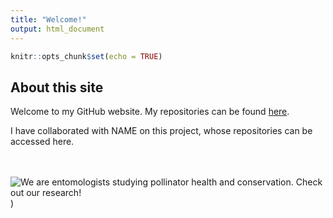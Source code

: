 ```yaml
---
title: "Welcome!"
output: html_document
---
```


```r
knitr::opts_chunk$set(echo = TRUE)
```

## About this site 
Welcome to my GitHub website. My repositories can be found [here](https://github.com/krdeutsch).
<br>

I have collaborated with NAME on this project, whose repositories can be accessed here. 

<br>
<br>
![We are entomologists studying pollinator health and conservation. Check out our research!](pollination-hero.png))

